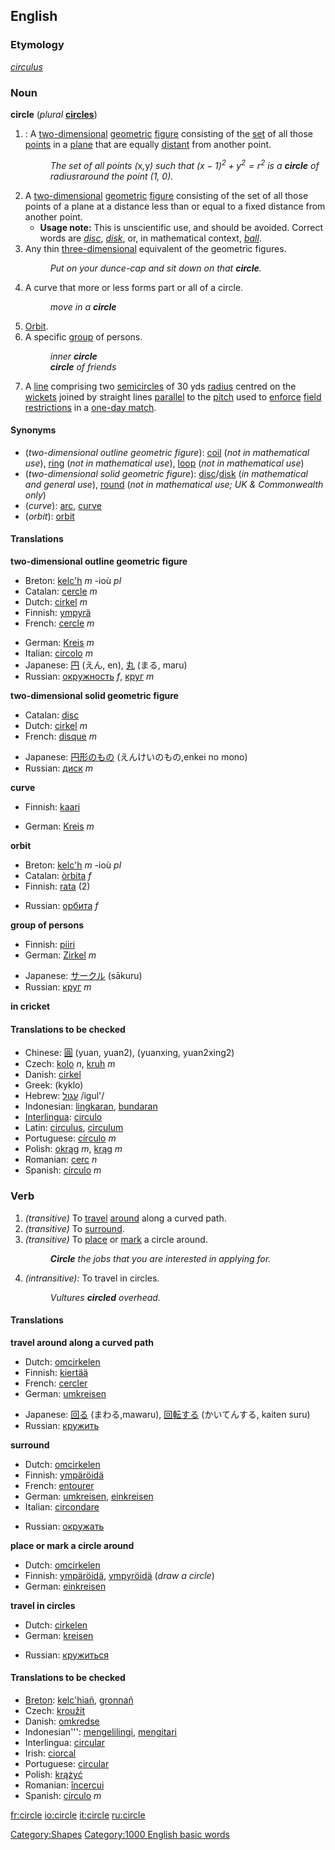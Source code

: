 {{wikipedia}}
==English==

===Etymology===
{{L.}} ''[[circulus]]''

===Noun===
'''circle''' (''plural'' '''[[circles]]''')
# {{geometry}}: A [[two-dimensional]] [[geometric]] [[figure]] consisting of the [[set]] of all those [[point]]s in a [[plane]] that are equally [[distant]] from another point.
#: ''The set of all points (''x'', ''y'') such that <math>(x-1)^2 + y^2 = r^2 </math> is a '''circle''' of radius ''r'' around the point (1, 0).''
# A [[two-dimensional]] [[geometric]] [[figure]] consisting of the set of all those points of a plane at a distance less than or equal to a fixed distance from another point.
#*'''Usage note:''' This is unscientific use, and should be avoided. Correct words are ''[[disc]]'', ''[[disk]]'', or, in mathematical context, ''[[ball]]''.
# Any thin [[three-dimensional]] equivalent of the geometric figures.
#: ''Put on your dunce-cap and sit down on that '''circle'''.''
# A curve that more or less forms part or all of a circle.
#:''move in a '''circle'''''
# [[Orbit]].
# A specific [[group]] of persons.
#:''inner '''circle'''''
#:'''''circle''' of friends''
# {{cricket}} A [[line]] comprising two [[semicircle]]s of 30 yds [[radius]] centred on the [[wicket]]s joined by straight lines [[parallel]] to the [[pitch]] used to [[enforce]] [[field restrictions]] in a [[one-day match]].

====Synonyms====
*(''two-dimensional outline geometric figure''): [[coil]] (''not in mathematical use''), [[ring]] (''not in mathematical use''), [[loop]] (''not in mathematical use'')
*(''two-dimensional solid geometric figure''): [[disc]]/[[disk]] (''in mathematical and general use''), [[round]] (''not in mathematical use; UK & Commonwealth only'')
*(''curve''): [[arc]], [[curve]]
*(''orbit''): [[orbit]]

====Translations====

'''two-dimensional outline geometric figure'''
{{top}}
*Breton: [[kelc'h]] ''m'' -ioù ''pl''
*Catalan: [[cercle]] ''m''
*Dutch: [[cirkel]] ''m''
*Finnish: [[ympyrä]]
*French: [[cercle]] ''m''
{{mid}}
*German: [[Kreis]] ''m''
*Italian: [[circolo]] ''m''
*Japanese: [[円]] (えん, en), [[丸]] (まる, maru)
*Russian: [[окружность]] ''f'', [[круг]] ''m''
{{bottom}}

'''two-dimensional solid geometric figure'''
{{top}}
*Catalan: [[disc]]
*Dutch: [[cirkel]] ''m''
*French: [[disque]] ''m''
{{mid}}
*Japanese: [[円形]]のもの (えんけいのもの,enkei no mono)
*Russian: [[диск]] ''m''
{{bottom}}

'''curve'''
{{top}}
*Finnish: [[kaari]]
{{mid}}
*German: [[Kreis]] ''m''
{{bottom}}

'''orbit'''
{{top}}
*Breton: [[kelc'h]] ''m'' -ioù ''pl''
*Catalan: [[òrbita]] ''f''
*Finnish: [[rata#Finnish|rata]] (2)
{{mid}}
*Russian: [[орбита]] ''f''
{{bottom}}

'''group of persons'''
{{top}}
*Finnish: [[piiri]]
*German: [[Zirkel]] ''m''
{{mid}}
*Japanese: [[サークル]] (sākuru)
*Russian: [[круг]] ''m''
{{bottom}}

'''in cricket'''
{{top}}
{{mid}}
{{bottom}}

====Translations to be checked====
<!--Remove this section once all of the translations below have been moved into the tables above.-->
{{checktrans}}

*Chinese: [[圓]] (yuan, yuan2), (yuanxing, yuan2xing2)
*Czech: [[kolo]] ''n'', [[kruh]] ''m''
*Danish: [[cirkel]]
*Greek: <!--please provide the Greek-->(kyklo)
*Hebrew: [[עגול]] /igul'/
*Indonesian: [[lingkar|lingkaran]], [[bundar|bundaran]]
*[[Interlingua]]: [[circulo]]
*Latin: [[circulus]], [[circulum]]
*Portuguese: [[círculo]] ''m''
*Polish: [[okrąg]] ''m'', [[krąg]] ''m''
*Romanian: [[cerc]] ''n''
*Spanish: [[círculo]] ''m''

===Verb===
{{en-infl-reg-other-e|circl|e}}
#''(transitive)'' To [[travel]] [[around]] along a curved path.
#''(transitive)'' To [[surround]].
#''(transitive)'' To [[place]] or [[mark]] a circle around.
#:'''''Circle''' the jobs that you are interested in applying for.''
# ''(intransitive):'' To travel in circles.
#:''Vultures '''circled''' overhead.''

====Translations====

'''travel around along a curved path'''
{{top}}
*Dutch: [[omcirkelen]]
*Finnish: [[kiertää]]
*French: [[cercler]]
*German: [[umkreisen]]
{{mid}}
*Japanese: [[回]]る (まわる,mawaru), [[回転]]する (かいてんする, kaiten suru)
*Russian: [[кружить]]
{{bottom}}

'''surround'''
{{top}}
*Dutch: [[omcirkelen]]
*Finnish: [[ympäröidä]]
*French: [[entourer]]
*German: [[umkreisen]], [[einkreisen]]
*Italian: [[circondare]]
{{mid}}
*Russian: [[окружать]]
{{bottom}}

'''place or mark a circle around'''
{{top}}
*Dutch: [[omcirkelen]]
*Finnish: [[ympäröidä]], [[ympyröidä]] (''draw a circle'')
*German: [[einkreisen]]
{{mid}}
{{bottom}}

'''travel in circles'''
{{top}}
*Dutch: [[cirkelen]]
*German: [[kreisen]]
{{mid}}
*Russian: [[кружиться]]
{{bottom}}

====Translations to be checked====
<!--Remove this section once all of the translations below have been moved into the tables above.-->
{{checktrans}}

*[[Breton]]: [[kelc'hiañ]], [[gronnañ]]
*Czech: [[kroužit]]
*Danish: [[omkredse]]
*Indonesian''': [[keliling|mengelilingi]], [[kitar|mengitari]]
*Interlingua: [[circular]]
*Irish: [[ciorcal]]
*Portuguese: [[circular]]
*Polish: [[krążyć]]
*Romanian: [[încercui]]
*Spanish: [[círculo]] ''m''

[[Category:Shapes]]
[[Category:1000 English basic words]]

[[fr:circle]]
[[io:circle]]
[[it:circle]]
[[ru:circle]]